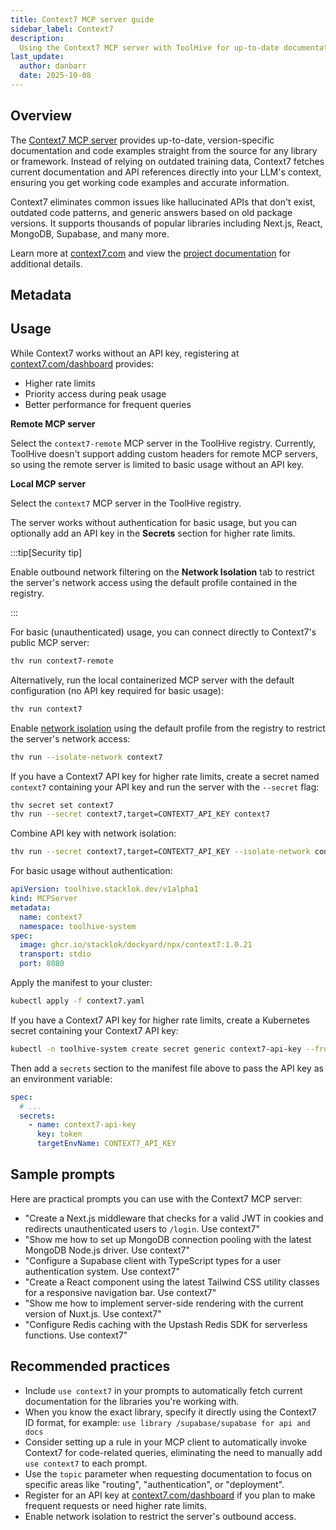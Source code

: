```yaml
---
title: Context7 MCP server guide
sidebar_label: Context7
description:
  Using the Context7 MCP server with ToolHive for up-to-date documentation.
last_update:
  author: danbarr
  date: 2025-10-08
---
```


## Overview

The [Context7 MCP server](https://github.com/upstash/context7) provides
up-to-date, version-specific documentation and code examples straight from the
source for any library or framework. Instead of relying on outdated training
data, Context7 fetches current documentation and API references directly into
your LLM's context, ensuring you get working code examples and accurate
information.

Context7 eliminates common issues like hallucinated APIs that don't exist,
outdated code patterns, and generic answers based on old package versions. It
supports thousands of popular libraries including Next.js, React, MongoDB,
Supabase, and many more.

Learn more at [context7.com](https://context7.com) and view the
[project documentation](https://github.com/upstash/context7) for additional
details.

## Metadata

<MCPMetadata name='context7' />

## Usage

While Context7 works without an API key, registering at
[context7.com/dashboard](https://context7.com/dashboard) provides:

- Higher rate limits
- Priority access during peak usage
- Better performance for frequent queries

<Tabs groupId='mode' queryString='mode'>
<TabItem value='ui' label='UI' default>

**Remote MCP server**

Select the `context7-remote` MCP server in the ToolHive registry. Currently,
ToolHive doesn't support adding custom headers for remote MCP servers, so using
the remote server is limited to basic usage without an API key.

**Local MCP server**

Select the `context7` MCP server in the ToolHive registry.

The server works without authentication for basic usage, but you can optionally
add an API key in the **Secrets** section for higher rate limits.

:::tip[Security tip]

Enable outbound network filtering on the **Network Isolation** tab to restrict
the server's network access using the default profile contained in the registry.

:::

</TabItem>
<TabItem value='cli' label='CLI'>

For basic (unauthenticated) usage, you can connect directly to Context7's public
MCP server:

```bash
thv run context7-remote
```

Alternatively, run the local containerized MCP server with the default
configuration (no API key required for basic usage):

```bash
thv run context7
```

Enable [network isolation](../guides-cli/network-isolation.mdx) using the
default profile from the registry to restrict the server's network access:

```bash
thv run --isolate-network context7
```

If you have a Context7 API key for higher rate limits, create a secret named
`context7` containing your API key and run the server with the `--secret` flag:

```bash
thv secret set context7
thv run --secret context7,target=CONTEXT7_API_KEY context7
```

Combine API key with network isolation:

```bash
thv run --secret context7,target=CONTEXT7_API_KEY --isolate-network context7
```

</TabItem>
<TabItem value='k8s' label='Kubernetes'>

For basic usage without authentication:

```yaml title="context7.yaml"
apiVersion: toolhive.stacklok.dev/v1alpha1
kind: MCPServer
metadata:
  name: context7
  namespace: toolhive-system
spec:
  image: ghcr.io/stacklok/dockyard/npx/context7:1.0.21
  transport: stdio
  port: 8080
```

Apply the manifest to your cluster:

```bash
kubectl apply -f context7.yaml
```

If you have a Context7 API key for higher rate limits, create a Kubernetes
secret containing your Context7 API key:

```bash
kubectl -n toolhive-system create secret generic context7-api-key --from-literal=token=<YOUR_TOKEN>
```

Then add a `secrets` section to the manifest file above to pass the API key as
an environment variable:

```yaml title="context7-with-auth.yaml"
spec:
  # ...
  secrets:
    - name: context7-api-key
      key: token
      targetEnvName: CONTEXT7_API_KEY
```

</TabItem>
</Tabs>

## Sample prompts

Here are practical prompts you can use with the Context7 MCP server:

- "Create a Next.js middleware that checks for a valid JWT in cookies and
  redirects unauthenticated users to `/login`. Use context7"
- "Show me how to set up MongoDB connection pooling with the latest MongoDB
  Node.js driver. Use context7"
- "Configure a Supabase client with TypeScript types for a user authentication
  system. Use context7"
- "Create a React component using the latest Tailwind CSS utility classes for a
  responsive navigation bar. Use context7"
- "Show me how to implement server-side rendering with the current version of
  Nuxt.js. Use context7"
- "Configure Redis caching with the Upstash Redis SDK for serverless functions.
  Use context7"

## Recommended practices

- Include `use context7` in your prompts to automatically fetch current
  documentation for the libraries you're working with.
- When you know the exact library, specify it directly using the Context7 ID
  format, for example: `use library /supabase/supabase for api and docs`
- Consider setting up a rule in your MCP client to automatically invoke Context7
  for code-related queries, eliminating the need to manually add `use context7`
  to each prompt.
- Use the `topic` parameter when requesting documentation to focus on specific
  areas like "routing", "authentication", or "deployment".
- Register for an API key at
  [context7.com/dashboard](https://context7.com/dashboard) if you plan to make
  frequent requests or need higher rate limits.
- Enable network isolation to restrict the server's outbound access.
